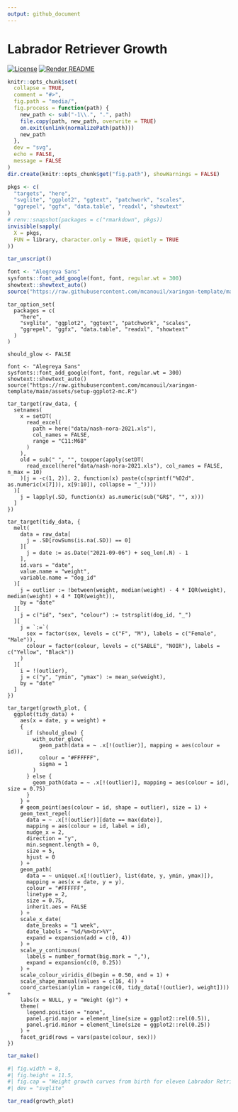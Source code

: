 ```yaml
---
output: github_document
---
```


<!-- README.md is generated from README.Rmd. Please edit that file -->

# Labrador Retriever Growth

<!-- badges: start -->
[![License](https://img.shields.io/github/license/mcanouil/labrador-retriever-growth)](LICENSE)
[![Render README](https://github.com/mcanouil/labrador-retriever-growth/actions/workflows/render-readme.yaml/badge.svg)](https://github.com/mcanouil/labrador-retriever-growth/actions/workflows/render-readme.yaml)
<!-- badges: end -->

```r
knitr::opts_chunk$set(
  collapse = TRUE,
  comment = "#>",
  fig.path = "media/",
  fig.process = function(path) {
    new_path <- sub("-1\\.", ".", path)
    file.copy(path, new_path, overwrite = TRUE)
    on.exit(unlink(normalizePath(path)))
    new_path
  },
  dev = "svg",
  echo = FALSE,
  message = FALSE
)
dir.create(knitr::opts_chunk$get("fig.path"), showWarnings = FALSE)

pkgs <- c(
  "targets", "here",
  "svglite", "ggplot2", "ggtext", "patchwork", "scales",
  "ggrepel", "ggfx", "data.table", "readxl", "showtext"
)
# renv::snapshot(packages = c("rmarkdown", pkgs))
invisible(sapply(
  X = pkgs,
  FUN = library, character.only = TRUE, quietly = TRUE
))

tar_unscript()

font <- "Alegreya Sans"
sysfonts::font_add_google(font, font, regular.wt = 300)
showtext::showtext_auto()
source("https://raw.githubusercontent.com/mcanouil/xaringan-template/main/assets/setup-ggplot2-mc.R")
```

```targets
tar_option_set(
  packages = c(
    "here",
    "svglite", "ggplot2", "ggtext", "patchwork", "scales",
    "ggrepel", "ggfx", "data.table", "readxl", "showtext"
  )
)

should_glow <- FALSE

font <- "Alegreya Sans"
sysfonts::font_add_google(font, font, regular.wt = 300)
showtext::showtext_auto()
source("https://raw.githubusercontent.com/mcanouil/xaringan-template/main/assets/setup-ggplot2-mc.R")
```

```targets
tar_target(raw_data, {
  setnames(
    x = setDT(
      read_excel(
        path = here("data/nash-nora-2021.xls"),
        col_names = FALSE,
        range = "C11:M68"
      )
    ),
    old = sub(" ", "", toupper(apply(setDT(
      read_excel(here("data/nash-nora-2021.xls"), col_names = FALSE, n_max = 10)
    )[j = -c(1, 2)], 2, function(x) paste(c(sprintf("%02d", as.numeric(x[7])), x[9:10]), collapse = "_"))))
  )[
    j = lapply(.SD, function(x) as.numeric(sub("GR$", "", x)))
  ]
})
```

```targets
tar_target(tidy_data, {
  melt(
    data = raw_data[
      j = .SD[rowSums(is.na(.SD)) == 0]
    ][
      j = date := as.Date("2021-09-06") + seq_len(.N) - 1
    ],
    id.vars = "date",
    value.name = "weight",
    variable.name = "dog_id"
  )[
    j = outlier := !between(weight, median(weight) - 4 * IQR(weight), median(weight) + 4 * IQR(weight)),
    by = "date"
  ][
    j = c("id", "sex", "colour") := tstrsplit(dog_id, "_")
  ][
    j = `:=`(
      sex = factor(sex, levels = c("F", "M"), labels = c("Female", "Male")),
      colour = factor(colour, levels = c("SABLE", "NOIR"), labels = c("Yellow", "Black"))
    )
  ][
    i = !(outlier),
    j = c("y", "ymin", "ymax") := mean_se(weight),
    by = "date"
  ]
})
```

```targets
tar_target(growth_plot, {
  ggplot(tidy_data) +
    aes(x = date, y = weight) +
    {
      if (should_glow) {
        with_outer_glow(
          geom_path(data = ~ .x[!(outlier)], mapping = aes(colour = id)),
          colour = "#FFFFFF",
          sigma = 1
        )
      } else {
        geom_path(data = ~ .x[!(outlier)], mapping = aes(colour = id), size = 0.75)
      } 
    } +
    # geom_point(aes(colour = id, shape = outlier), size = 1) +
    geom_text_repel(
      data = ~ .x[!(outlier)][date == max(date)],
      mapping = aes(colour = id, label = id),
      nudge_x = 2,
      direction = "y",
      min.segment.length = 0,
      size = 5,
      hjust = 0
    ) +
    geom_path(
      data = ~ unique(.x[!(outlier), list(date, y, ymin, ymax)]),
      mapping = aes(x = date, y = y),
      colour = "#FFFFFF",
      linetype = 2, 
      size = 0.75,
      inherit.aes = FALSE
    ) +
    scale_x_date(
      date_breaks = "1 week",
      date_labels = "%d/%m<br>%Y",
      expand = expansion(add = c(0, 4))
    ) +
    scale_y_continuous(
      labels = number_format(big.mark = ","),
      expand = expansion(c(0, 0.25))
    ) +
    scale_colour_viridis_d(begin = 0.50, end = 1) +
    scale_shape_manual(values = c(16, 4)) +
    coord_cartesian(ylim = range(c(0, tidy_data[!(outlier), weight]))) +
    labs(x = NULL, y = "Weight (g)") +
    theme(  
      legend.position = "none", 
      panel.grid.major = element_line(size = ggplot2::rel(0.5)), 
      panel.grid.minor = element_line(size = ggplot2::rel(0.25))
    ) +
    facet_grid(rows = vars(paste(colour, sex)))
})
```

```r
tar_make()
```

```r
#| fig.width = 8,
#| fig.height = 11.5,
#| fig.cap = "Weight growth curves from birth for eleven Labrador Retriever",
#| dev = "svglite"

tar_read(growth_plot)
```
